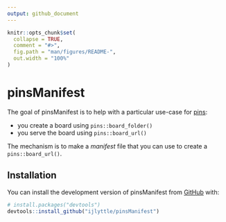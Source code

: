 ```yaml
---
output: github_document
---
```


<!-- README.md is generated from README.Rmd. Please edit that file -->

```r
knitr::opts_chunk$set(
  collapse = TRUE,
  comment = "#>",
  fig.path = "man/figures/README-",
  out.width = "100%"
)
```

# pinsManifest

<!-- badges: start -->
<!-- badges: end -->

The goal of pinsManifest is to help with a particular use-case for [pins]():

 - you create a board using `pins::board_folder()`
 - you serve the board using `pins::board_url()`
 
The mechanism is to make a *manifest* file that you can use to create a `pins::board_url()`. 

## Installation

You can install the development version of pinsManifest from [GitHub](https://github.com/) with:

``` r
# install.packages("devtools")
devtools::install_github("ijlyttle/pinsManifest")
```
